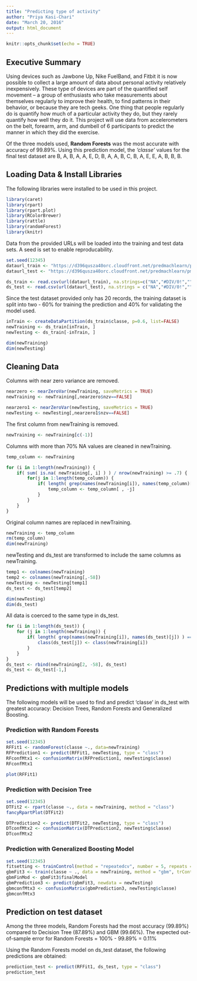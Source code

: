 ```yaml
---
title: "Predicting type of activity"
author: "Priya Kasi-Chari"
date: "March 20, 2016"
output: html_document
---
```


```r
knitr::opts_chunk$set(echo = TRUE)
```

## Executive Summary

Using devices such as Jawbone Up, Nike FuelBand, and Fitbit it is now possible to collect a large amount of data about personal activity relatively inexpensively. These type of devices are part of the quantified self movement – 
a group of enthusiasts who take measurements about themselves regularly to improve their health, to find patterns in their behavior, or because they are tech geeks. One thing that people regularly do is quantify how much of a 
particular activity they do, but they rarely quantify how well they do it. This project will  use data from accelerometers on the belt, forearm, arm, and dumbell of 6 participants to predict the manner in which they did the exercise.

Of the three models used, **Random Forests** was the most accurate with accuracy of 99.89%. Using this prediction model, the *'classe'* values for the final test dataset are B, A, B, A, A, E, D, B, A, A, B, C, B, A, E, E, A, B, B, B.


## Loading Data & Install Libraries

The following libraries were installed to be used in this project.

```r
library(caret)
library(rpart)
library(rpart.plot)
library(RColorBrewer)
library(rattle)
library(randomForest)
library(knitr)
```

Data from the provided URLs will be loaded into the training and test data sets. A seed is set to enable reproducability. 

```r
set.seed(12345)
dataurl_train <- "https://d396qusza40orc.cloudfront.net/predmachlearn/pml-training.csv"
dataurl_test <- "https://d396qusza40orc.cloudfront.net/predmachlearn/pml-testing.csv"

ds_train <- read.csv(url(dataurl_train), na.strings=c("NA","#DIV/0!",""))
ds_test <- read.csv(url(dataurl_test), na.strings = c("NA","#DIV/0!",""))
```

Since the test dataset provided only has 20 records, the training dataset is split into two - 60% for training the prediction and 40% for validating the model used.

```r
inTrain <- createDataPartition(ds_train$classe, p=0.6, list=FALSE)
newTraining <- ds_train[inTrain, ]
newTesting <- ds_train[-inTrain, ]

dim(newTraining)
dim(newTesting)
```

## Cleaning Data

Columns with near zero variance are removed.

```r
nearzero <- nearZeroVar(newTraining, saveMetrics = TRUE)
newTraining <- newTraining[,nearzero$nzv==FALSE]

nearzero1 <- nearZeroVar(newTesting, saveMetrics = TRUE)
newTesting <- newTesting[,nearzero1$nzv==FALSE]
```

The first column from newTraining is removed.

```r
newTraining <- newTraining[c(-1)]
```


Columns with more than 70% NA values are cleaned in newTraining.

```r
temp_column <- newTraining

for (i in 1:length(newTraining)) {
    if( sum( is.na( newTraining[, i] ) ) / nrow(newTraining) >= .7) {
        for(j in 1:length(temp_column)) {
            if( length( grep(names(newTraining[i]), names(temp_column)[j]) ) == 1)  {
                temp_column <- temp_column[ , -j]
            }
        }
    }
}
```

Original column names are replaced in newTraining.

```r
newTraining <- temp_column
rm(temp_column)
dim(newTraining)
```

newTesting and ds_test are transformed to include the same columns as newTraining.

```r
temp1 <- colnames(newTraining)
temp2 <- colnames(newTraining[,-58])
newTesting <- newTesting[temp1]
ds_test <- ds_test[temp2]

dim(newTesting)
dim(ds_test)
```

All data is coerced to the same type in ds_test.

```r
for (i in 1:length(ds_test)) {
    for (j in 1:length(newTraining)) {
        if( length( grep(names(newTraining[i]), names(ds_test)[j]) ) == 1) {
            class(ds_test[j]) <- class(newTraining[i])
        }
    }
}
ds_test <- rbind(newTraining[2, -58], ds_test)
ds_test <- ds_test[-1,]

```

## Predictions with multiple models

The following models will be used to find and predict 'classe' in ds_test with greatest accuracy: Decision Trees, Random Forests and Generalized Boosting.

### Prediction with Random Forests

```r
set.seed(12345)
RFFit1 <- randomForest(classe ~., data=newTraining)
RFPrediction1 <- predict(RFFit1, newTesting, type = "class")
RFconfMtx1 <- confusionMatrix(RFPrediction1, newTesting$classe)
RFconfMtx1
```

```r
plot(RFFit1)
```

### Prediction with Decision Tree

```r
set.seed(12345)
DTFit2 <- rpart(classe ~., data = newTraining, method = "class")
fancyRpartPlot(DTFit2)
```

```r
DTPrediction2 <- predict(DTFit2, newTesting, type = "class")
DTconfMtx2 <- confusionMatrix(DTPrediction2, newTesting$classe)
DTconfMtx2
```

### Prediction with Generalized Boosting Model

```r
set.seed(12345)
fitsetting <- trainControl(method = "repeatedcv", number = 5, repeats = 1)
gbmFit3 <- train(classe ~ ., data = newTraining, method = "gbm", trControl = fitsetting, verbose = FALSE)
gbmFinMod <- gbmFit3$finalModel
gbmPrediction3 <- predict(gbmFit3, newdata = newTesting)
gbmconfMtx3 <- confusionMatrix(gbmPrediction3, newTesting$classe)
gbmconfMtx3
```

## Prediction on test dataset 

Among the three models, Random Forests had the most accuracy (99.89%) compared to Decision Tree (87.89%) and GBM (99.66%). The expected out-of-sample error for Random Forests = 100% - 99.89% = 0.11%

Using the Random Forests model on ds_test dataset, the following predictions are obtained:

```r
prediction_test <- predict(RFFit1, ds_test, type = "class")
prediction_test
```